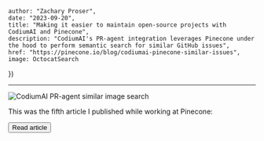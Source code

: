 

    author: "Zachary Proser", 
    date: "2023-09-20",
    title: "Making it easier to maintain open-source projects with CodiumAI and Pinecone", 
    description: "CodiumAI's PR-agent integration leverages Pinecone under the hood to perform semantic search for similar GitHub issues",
    href: "https://pinecone.io/blog/codiumai-pinecone-similar-issues",
    image: OctocatSearch
})


--- 

<Image src={metadata.image} alt="CodiumAI PR-agent similar image search"/>

This was the fifth article I published while working at Pinecone: 

<Button href={metadata.href}>Read article</Button>


